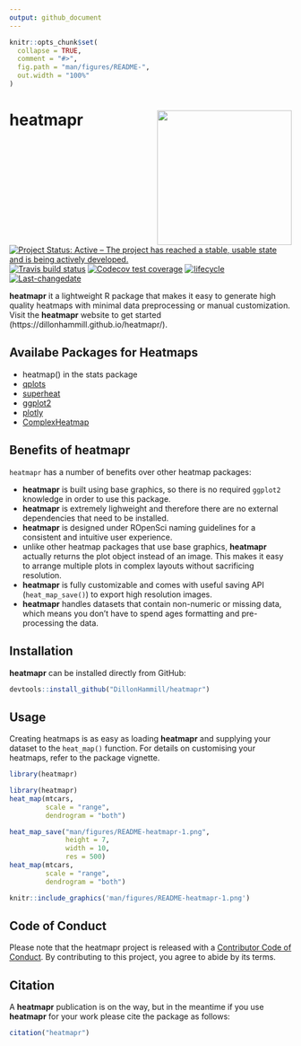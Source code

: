```yaml
---
output: github_document
---
```


<!-- README.md is generated from README.Rmd. Please edit that file -->

```r
knitr::opts_chunk$set(
  collapse = TRUE,
  comment = "#>",
  fig.path = "man/figures/README-",
  out.width = "100%"
)
```

# heatmapr <img src="man/figures/logo.png" align="right" alt="" width="240"/>

<!-- badges: start -->
[![Project Status: Active – The project has reached a stable, usable state and is being actively developed.](https://www.repostatus.org/badges/latest/active.svg)](https://www.repostatus.org/#active)
[![Travis build status](https://travis-ci.com/DillonHammill/heatmapr.svg?branch=master)](https://travis-ci.com/DillonHammill/heatmapr)
[![Codecov test coverage](https://codecov.io/gh/DillonHammill/heatmapr/branch/master/graph/badge.svg)](https://codecov.io/gh/DillonHammill/heatmapr?branch=master)
[![lifecycle](https://img.shields.io/badge/lifecycle-maturing-blue.svg)](https://www.tidyverse.org/lifecycle/#maturing)
[![Last-changedate](https://img.shields.io/badge/last%20change-`r gsub('-', '--', Sys.Date())`-yellowgreen.svg)](/commits/master)
<!-- badges: end -->

**heatmapr** it a lightweight R package that makes it easy to generate high quality heatmaps with minimal data preprocessing or manual customization. Visit the **heatmapr** website to get started (https://dillonhammill.github.io/heatmapr/).

## Availabe Packages for Heatmaps

- heatmap() in the stats package
- [qplots](https://cran.r-project.org/web/packages/gplots/index.html)
- [superheat](https://github.com/rlbarter/superheat)
- [ggplot2](https://github.com/tidyverse/ggplot2)
- [plotly](https://github.com/ropensci/plotly)
- [ComplexHeatmap](https://github.com/jokergoo/ComplexHeatmap)

## Benefits of heatmapr
`heatmapr` has a number of benefits over other heatmap packages:

* **heatmapr** is built using base graphics, so there is no required `ggplot2` knowledge in order to use this package.
* **heatmapr** is extremely lighweight and therefore there are no external dependencies that need to be installed.
* **heatmapr** is designed under ROpenSci naming guidelines for a consistent and intuitive user experience.
* unlike other heatmap packages that use base graphics, **heatmapr** actually returns the plot object instead of an image. This makes it easy to arrange multiple plots in complex layouts without sacrificing resolution.
* **heatmapr** is fully customizable and comes with useful saving API (`heat_map_save()`) to export high resolution images.
* **heatmapr** handles datasets that contain non-numeric or missing data, which means you don't have to spend ages formatting and pre-processing the data.

## Installation

**heatmapr** can be installed directly from GitHub:

```r
devtools::install_github("DillonHammill/heatmapr")
```

## Usage

Creating heatmaps is as easy as loading **heatmapr** and supplying your dataset to the `heat_map()` function. For details on customising your heatmaps, refer to the package vignette.

```r
library(heatmapr)
```

```r
library(heatmapr)
heat_map(mtcars,
         scale = "range",
         dendrogram = "both")
```

```r
heat_map_save("man/figures/README-heatmapr-1.png",
              height = 7,
              width = 10,
              res = 500)
heat_map(mtcars,
         scale = "range",
         dendrogram = "both")
```

```r
knitr::include_graphics('man/figures/README-heatmapr-1.png')
```

## Code of Conduct

Please note that the heatmapr project is released with a [Contributor Code of Conduct](https://contributor-covenant.org/version/2/0/CODE_OF_CONDUCT.html). By contributing to this project, you agree to abide by its terms.

## Citation

A **heatmapr** publication is on the way, but in the meantime if you use **heatmapr** for your work please cite the package as follows:

```r
citation("heatmapr")
```
